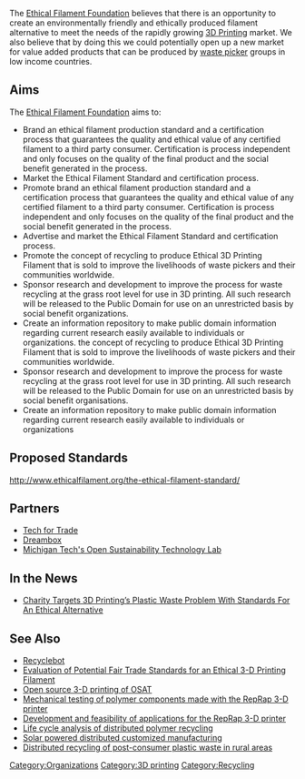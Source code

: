 The [http://ethicalfilament.org Ethical Filament Foundation] believes that there is an opportunity to create an environmentally friendly and ethically produced filament alternative to meet the needs of the rapidly growing [[3D Printing]] market. We also believe that by doing this we could potentially open up a new market for value added products that can be produced by [[waste picker]] groups in low income countries.

==Aims==
The [http://ethicalfilament.org Ethical Filament Foundation] aims to:

* Brand an ethical filament production standard and a certification process that guarantees the quality and ethical value of any certified filament to a third party consumer. Certification is process independent and only focuses on the quality of the final product and the social benefit generated in the process.
* Market the Ethical Filament Standard and certification process.
* Promote brand an ethical filament production standard and a certification process that guarantees the quality and ethical value of any certified filament to a third party consumer. Certification is process independent and only focuses on the quality of the final product and the social benefit generated in the process.
* Advertise and market the Ethical Filament Standard and certification process.
* Promote the concept of recycling to produce Ethical 3D Printing Filament that is sold to improve the livelihoods of waste pickers and their communities worldwide.
* Sponsor research and development to improve the process for waste recycling at the grass root level for use in 3D printing. All such research will be released to the Public Domain for use on an unrestricted basis by social benefit organizations.
* Create an information repository to make public domain information regarding current research easily available to individuals or organizations. the concept of recycling to produce Ethical 3D Printing Filament that is sold to improve the livelihoods of waste pickers and their communities worldwide.
* Sponsor research and development to improve the process for waste recycling at the grass root level for use in 3D printing. All such research will be released to the Public Domain for use on an unrestricted basis by social benefit organisations.
* Create an information repository to make public domain information regarding current research easily available to individuals or organizations

==Proposed Standards==
http://www.ethicalfilament.org/the-ethical-filament-standard/

==Partners==
* [[Tech for Trade]]
* [http://www.3dreambox.com/ Dreambox]
* [[MOST|Michigan Tech's Open Sustainability Technology Lab]]

==In the News==
* [http://techcrunch.com/2013/11/07/ethical-additive-manufacturing/ Charity Targets 3D Printing’s Plastic Waste Problem With Standards For An Ethical Alternative]

==See Also==

* [[Recyclebot]]
* [[Evaluation of Potential Fair Trade Standards for an Ethical 3-D Printing Filament]]
* [[Open source 3-D printing of OSAT]]
* [[Mechanical testing of polymer components made with the RepRap 3-D printer]]
* [[Development and feasibility of applications for the RepRap 3-D printer]]
* [[Life cycle analysis of distributed polymer recycling]]
* [[Solar powered distributed customized manufacturing]]
* [[Distributed recycling of post-consumer plastic waste in rural areas]]

[[Category:Organizations]]
[[Category:3D printing]]
[[Category:Recycling]]